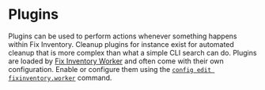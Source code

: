 # Plugins

Plugins can be used to perform actions whenever something happens within Fix Inventory. Cleanup plugins for instance exist for automated cleanup that is more complex than what a simple CLI search can do. Plugins are loaded by [Fix Inventory Worker](../worker.mdx) and often come with their own configuration. Enable or configure them using the [`config edit fixinventory.worker`](../../../reference/cli/config/edit.mdx) command.

<DocCardList />
